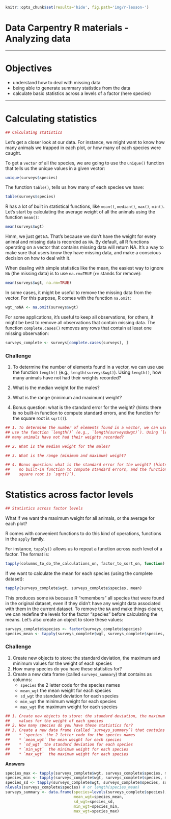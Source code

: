 ```r
knitr::opts_chunk$set(results='hide', fig.path='img/r-lesson-')
```

# Data Carpentry R materials - Analyzing data

--------------------------------------------------

# Objectives

* understand how to deal with missing data
* being able to generate summary statistics from the data
* calculate basic statistics across a levels of a factor (here species)

--------------------------------------------------

# Calculating statistics

```r
## Calculating statistics
```

Let's get a closer look at our data. For instance, we might want to know how
many animals we trapped in each plot, or how many of each species were caught.

To get a `vector` of all the species, we are going to use the `unique()`
function that tells us the unique values in a given vector:

```r
unique(surveys$species)
```

The function `table()`, tells us how many of each species we have:

```r
table(surveys$species)
```

R has a lot of built in statistical functions, like `mean()`, `median()`,
`max()`, `min()`. Let's start by calculating the average weight of all the
animals using the function `mean()`:

```r
mean(surveys$wgt)
```

Hmm, we just get `NA`. That's because we don't have the weight for every animal
and missing data is recorded as `NA`. By default, all R functions operating on a
vector that contains missing data will return NA. It's a way to make sure that
users know they have missing data, and make a conscious decision on how to deal
with it.

When dealing with simple statistics like the mean, the easiest way to ignore
`NA` (the missing data) is to use `na.rm=TRUE` (`rm` stands for remove):

```r
mean(surveys$wgt, na.rm=TRUE)
```

In some cases, it might be useful to remove the missing data from the
vector. For this purpose, R comes with the function `na.omit`:

```r
wgt_noNA <- na.omit(surveys$wgt)
```

For some applications, it's useful to keep all observations, for others, it
might be best to remove all observations that contain missing data. The function
`complete.cases()` removes any rows that contain at least one missing
observation:

```r
surveys_complete <- surveys[complete.cases(surveys), ]
```

<!--- need to cover negation, and vector operations for this...
If you want to remove only the observations that are missing data for one
variable, you can use the function `is.na()`. For instance, to create a new
dataset that only contains individuals that have been weighted:

```r
surveys_with_weights <- surveys[!is.na(surveys$weight), ]
```
--->

### Challenge

1. To determine the number of elements found in a vector, we can use
use the function `length()` (e.g., `length(surveys$wgt)`). Using `length()`, how
many animals have not had their weights recorded?

1. What is the median weight for the males?

1. What is the range (minimum and maximum) weight?

1. Bonus question: what is the standard error for the weight? (hints: there is
   no built-in function to compute standard errors, and the function for the
   square root is `sqrt()`).

```r
## 1. To determine the number of elements found in a vector, we can use
## use the function `length()` (e.g., `length(surveys$wgt)`). Using `length()`, how
## many animals have not had their weights recorded?

## 2. What is the median weight for the males?

## 3. What is the range (minimum and maximum) weight?

## 4. Bonus question: what is the standard error for the weight? (hints: there is
##    no built-in function to compute standard errors, and the function for the
##    square root is `sqrt()`).
```

# Statistics across factor levels

```r
## Statistics across factor levels
```

What if we want the maximum weight for all animals, or the average for each
plot?

R comes with convenient functions to do this kind of operations, functions in
the `apply` family.

For instance, `tapply()` allows us to repeat a function across each level of a
factor. The format is:

```r
tapply(columns_to_do_the_calculations_on, factor_to_sort_on, function)
```

If we want to calculate the mean for each species (using the complete dataset):

```r
tapply(surveys_complete$wgt, surveys_complete$species, mean)
```

This produces some `NA` because R "remembers" all species that were found in the
original dataset, even if they didn't have any weight data associated with them
in the current dataset. To remove the `NA` and make things clearer, we can
redefine the levels for the factor "species" before calculating the means. Let's
also create an object to store these values:

```r
surveys_complete$species <- factor(surveys_complete$species)
species_mean <- tapply(surveys_complete$wgt, surveys_complete$species, mean)
```

### Challenge

1. Create new objects to store: the standard deviation, the maximum and minimum
   values for the weight of each species
1. How many species do you have these statistics for?
1. Create a new data frame (called `surveys_summary`) that contains as columns:
   * `species` the 2 letter code for the species names
   * `mean_wgt` the mean weight for each species
   * `sd_wgt` the standard deviation for each species
   * `min_wgt`  the minimum weight for each species
   * `max_wgt`  the maximum weight for each species

```r
## 1. Create new objects to store: the standard deviation, the maximum and minimum
##    values for the weight of each species
## 2. How many species do you have these statistics for?
## 3. Create a new data frame (called `surveys_summary`) that contains as columns:
##    * `species` the 2 letter code for the species names
##    * `mean_wgt` the mean weight for each species
##    * `sd_wgt` the standard deviation for each species
##    * `min_wgt`  the minimum weight for each species
##    * `max_wgt`  the maximum weight for each species
```

**Answers**

```r
species_max <- tapply(surveys_complete$wgt, surveys_complete$species, max)
species_min <- tapply(surveys_complete$wgt, surveys_complete$species, min)
species_sd <- tapply(surveys_complete$wgt, surveys_complete$species, sd)
nlevels(surveys_complete$species) # or length(species_mean)
surveys_summary <- data.frame(species=levels(surveys_complete$species),
                              mean_wgt=species_mean,
                              sd_wgt=species_sd,
                              min_wgt=species_min,
                              max_wgt=species_max)
```
